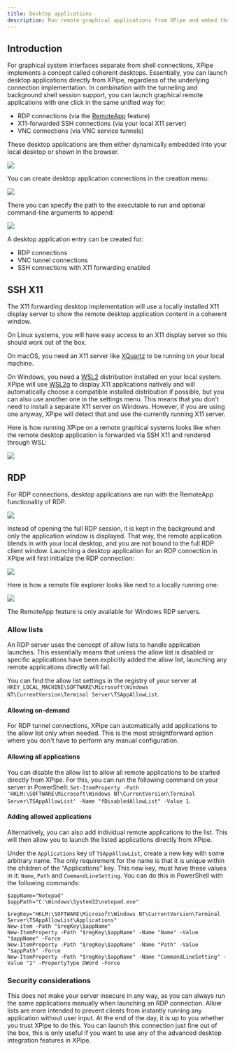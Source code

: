 ```yaml
---
title: Desktop applications
description: Run remote graphical applications from XPipe and embed them into your local desktop
---
```


## Introduction

For graphical system interfaces separate from shell connections, XPipe implements a concept called coherent desktops. Essentially, you can launch desktop applications directly from XPipe, regardless of the underlying connection implementation. In combination with the tunneling and background shell session support, you can launch graphical remote applications with one click in the same unified way for:

- RDP connections (via the [RemoteApp](https://www.anyviewer.com/how-to/remoteapp-vs-rdp-2578.html) feature)
- X11-forwarded SSH connections (via your local X11 server)
- VNC connections (via VNC service tunnels)

These desktop applications are then either dynamically embedded into your local desktop or shown in the browser.

![](/images/desktop.png)

You can create desktop application connections in the creation menu:

![](/images/desktop-create.png)

There you can specify the path to the executable to run and optional command-line arguments to append:

![](/images/desktop-browser.png)

A desktop application entry can be created for:
- RDP connections
- VNC tunnel connections
- SSH connections with X11 forwarding enabled

## SSH X11

The X11 forwarding desktop implementation will use a locally installed X11 display server to show the remote desktop application content in a coherent window.

On Linux systems, you will have easy access to an X11 display server so this should work out of the box.

On macOS, you need an X11 server like [XQuartz](https://www.xquartz.org/) to be running on your local machine.

On Windows, you need a [WSL2](https://learn.microsoft.com/en-us/windows/wsl/install) distribution installed on your local system. XPipe will use [WSL2g](https://learn.microsoft.com/en-us/windows/wsl/tutorials/gui-apps) to display X11 applications natively and will automatically choose a compatible installed distribution if possible, but you can also use another one in the settings menu. This means that you don't need to install a separate X11 server on Windows. However, if you are using one anyway, XPipe will detect that and use the currently running X11 server.

Here is how running XPipe on a remote graphical systems looks like when the remote desktop application is forwarded via SSH X11 and rendered through WSL:

![](/images/desktop-x11.png)

## RDP

For RDP connections, desktop applications are run with the RemoteApp functionality of RDP.

![](/images/desktop-explorer.png)

Instead of opening the full RDP session, it is kept in the background and only the application window is displayed. That way, the remote application blends in with your local desktop, and you are not bound to the full RDP client window. Launching a desktop application for an RDP connection in XPipe will first initialize the RDP connection:

![](/images/desktop-load.png)

Here is how a remote file explorer looks like next to a locally running one:

![](/images/desktop-rdp.png)

<Callout type="info">
    The RemoteApp feature is only available for Windows RDP servers.
</Callout>

### Allow lists

An RDP server uses the concept of allow lists to handle application launches. This essentially means that unless the allow list is disabled or specific applications have been explicitly added the allow list, launching any remote applications directly will fail.

You can find the allow list settings in the registry of your server at `HKEY_LOCAL_MACHINE\SOFTWARE\Microsoft\Windows NT\CurrentVersion\Terminal Server\TSAppAllowList`.

#### Allowing on-demand

For RDP tunnel connections, XPipe can automatically add applications to the allow list only when needed. This is the most straightforward option where you don't have to perform any manual configuration.

#### Allowing all applications

You can disable the allow list to allow all remote applications to be started directly from XPipe. For this, you can run the following command on your server in PowerShell: `Set-ItemProperty -Path 'HKLM:\SOFTWARE\Microsoft\Windows NT\CurrentVersion\Terminal Server\TSAppAllowList' -Name "fDisabledAllowList" -Value 1`.

#### Adding allowed applications

Alternatively, you can also add individual remote applications to the list. This will then allow you to launch the listed applications directly from XPipe.

Under the `Applications` key of `TSAppAllowList`, create a new key with some arbitrary name. The only requirement for the name is that it is unique within the children of the “Applications” key. This new key, must have these values in it: `Name`, `Path` and `CommandLineSetting`. You can do this in PowerShell with the following commands:

```
$appName="Notepad"
$appPath="C:\Windows\System32\notepad.exe"

$regKey="HKLM:\SOFTWARE\Microsoft\Windows NT\CurrentVersion\Terminal Server\TSAppAllowList\Applications"
New-item -Path "$regKey\$appName"
New-ItemProperty -Path "$regKey\$appName" -Name "Name" -Value "$appName" -Force
New-ItemProperty -Path "$regKey\$appName" -Name "Path" -Value "$appPath" -Force
New-ItemProperty -Path "$regKey\$appName" -Name "CommandLineSetting" -Value "1" -PropertyType DWord -Force
```

### Security considerations

This does not make your server insecure in any way, as you can always run the same applications manually when launching an RDP connection. Allow lists are more intended to prevent clients from instantly running any application without user input. At the end of the day, it is up to you whether you trust XPipe to do this. You can launch this connection just fine out of the box, this is only useful if you want to use any of the advanced desktop integration features in XPipe.
